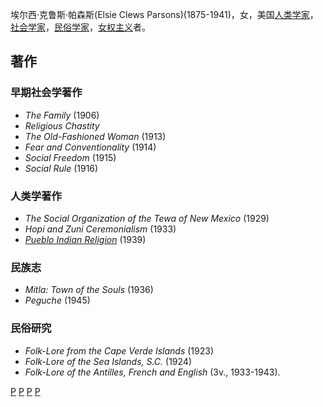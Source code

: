 埃尔西·克鲁斯·帕森斯(Elsie Clews Parsons)(1875-1941)，女，美国[[人类学家|人类学家]]，[[社会学家|社会学家]]，[[民俗学家|民俗学家]]，[[女权主义|女权主义]]者。

==著作==
===早期社会学著作===
*''The Family'' (1906)
*''Religious Chastity''
*''The Old-Fashioned Woman'' (1913)
*''Fear and Conventionality'' (1914)
*''Social Freedom'' (1915)
*''Social Rule'' (1916)

===人类学著作===
*''The Social Organization of the Tewa of New Mexico'' (1929)
*''Hopi and Zuni Ceremonialism'' (1933)
*''[http://books.google.com/books?id=vf10J97nm1QC Pueblo Indian Religion] {{Wayback|url=http://books.google.com/books?id=vf10J97nm1QC |date=20121111055732 }}'' (1939)

===民族志===
*''Mitla: Town of the Souls'' (1936)
*''Peguche'' (1945)

===民俗研究===
*''Folk-Lore from the Cape Verde Islands'' (1923)
*''Folk-Lore of the Sea Islands, S.C.'' (1924)
*''Folk-Lore of the Antilles, French and English'' (3v., 1933-1943).

{{Authority control}}
[[Category:1875年出生|P]]
[[Category:1941年逝世|P]]
[[Category:美国人类学家|P]]
[[Category:哥倫比亞大學校友|P]]